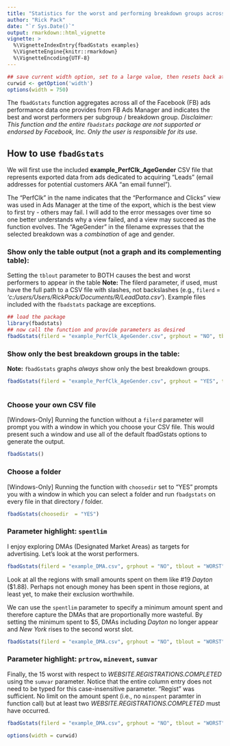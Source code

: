 ---
title: "Statistics for the worst and performing breakdown groups across Facebook ads"
author: "Rick Pack"
date: "`r Sys.Date()`"
output: rmarkdown::html_vignette
vignette: >
  %\VignetteIndexEntry{fbadGstats examples}
  %\VignetteEngine{knitr::rmarkdown}
  %\VignetteEncoding{UTF-8}
---
```{r set-options, echo=FALSE, cache=FALSE}
## save current width option, set to a large value, then resets back at end of code
curwid <- getOption('width')
options(width = 750)
```

The `fbadGstats` function aggregates across all of the Facebook (FB) ads performance data one provides from FB Ads Manager and indicates the best and worst performers per subgroup / breakdown group. *Disclaimer: This function and the entire `fbadstats` package are not supported or endorsed by Facebook, Inc. Only the user is responsible for its use.*

## How to use `fbadGstats`

We will first use the included **example_PerfClk_AgeGender** CSV file that represents exported data from ads dedicated to acquiring "Leads" (email addresses for potential customers AKA "an email funnel").

The "PerfClk" in the name indicates that the "Performance and Clicks" view was used in Ads Manager at the time of the export, which is the best view to first try - others may fail. I will add to the error messages over time so one better understands why a view failed, and a view may succeed as the function evolves. The "AgeGender" in the filename expresses that the selected breakdown was a *combination* of age and gender.

### Show only the table output (not a graph and its complementing table):
Setting the `tblout` parameter to BOTH causes the best and worst performers to appear in the table
**Note:** The filerd parameter, if used, must have the full path to a CSV file with slashes, not backslashes (e.g., `filerd` = *'c:/users/Users/RickPack/Documents/R/LeadData.csv'*).
    Example files included with the `fbadstats` package are exceptions.
```{r, message=FALSE}
## load the package
library(fbadstats)
## now call the function and provide parameters as desired
fbadGstats(filerd = "example_PerfClk_AgeGender.csv", grphout = "NO", tblout = "BOTH")
```
### Show only the best breakdown groups in the table:
**Note:** `fbadGstats` graphs *always* show only the best breakdown groups.
```{r fig.width = 10, fig.height = 4.5, fig.align = 'center'}
fbadGstats(filerd = "example_PerfClk_AgeGender.csv", grphout = "YES", tblout = "BEST")
```
```{r, eval = FALSE}
```
### Choose your own CSV file
[Windows-Only] Running the function without a `filerd` parameter will prompt you with a window in which you choose your CSV file.
This would present such a window and use all of the default fbadGstats options to generate the output.
```{r, eval = FALSE}
fbadGstats()
```
### Choose a folder
[Windows-Only] Running the function with `choosedir` set to "YES" prompts you with a window in which you can select a folder and run `fbadgstats` on every file in that directory / folder.
```{r, eval = FALSE}
fbadGstats(choosedir  = "YES")
```
### Parameter highlight: `spentlim`
I enjoy exploring DMAs (Designated Market Areas) as targets for advertising. Let's look at the worst performers.
```{r} 
fbadGstats(filerd = "example_DMA.csv", grphout = "NO", tblout = "WORST")
```
Look at all the regions with small amounts spent on them like #19 *Dayton* ($1.88). Perhaps not enough money has been spent in those regions, at least yet, to make their exclusion worthwhile.

We can use the `spentlim` parameter to specify a minimum amount spent and therefore capture the DMAs that are proportionally more wasteful. By setting the minimum spent to $5, DMAs including *Dayton* no longer appear and *New York* rises to the second worst slot.
```{r} 
fbadGstats(filerd = "example_DMA.csv", grphout = "NO", tblout = "WORST", spentlim = 5)
```
### Parameter highlight: `prtrow`, `minevent`, `sumvar`
Finally, the 15 worst with respect to *WEBSITE.REGISTRATIONS.COMPLETED* using the `sumvar` parameter. Notice that the entire column entry does not need to be typed for this case-insensitive parameter. "Regist" was sufficient.
No limit on the amount spent (i.e., no `minspent` paramter in function call) but at least two *WEBSITE.REGISTRATIONS.COMPLETED* must have occurred.
```{r} 
fbadGstats(filerd = "example_DMA.csv", grphout = "NO", tblout = "WORST", sumvar = "Regist", prtrow = 15, minevent = 2)
```
```{r echo=FALSE, cache=FALSE}
options(width = curwid)
```
